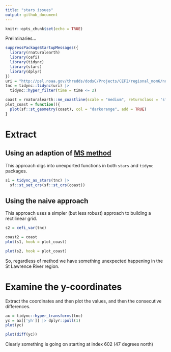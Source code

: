 ```yaml
---
title: "stars issues"
output: github_document
---
```


```r
knitr::opts_chunk$set(echo = TRUE)
```

Preliminaries...

```r
suppressPackageStartupMessages({
  library(rnaturalearth)
  library(cefi)
  library(tidync)
  library(stars)
  library(dplyr)
})
uri = "http://psl.noaa.gov/thredds/dodsC/Projects/CEFI/regional_mom6/northwest_atlantic/hist_run/ocean_cobalt_daily_2d.19930101-20191231.btm_o2.nc"
tnc = tidync::tidync(uri) |>
  tidync::hyper_filter(time = time <= 2)
```

```r
coast = rnaturalearth::ne_coastline(scale = "medium", returnclass = 'sf')
plot_coast = function(){
  plot(sf::st_geometry(coast), col = "darkorange", add = TRUE)
}

```

# Extract 

## Using an adaption of [MS method](https://github.com/ropensci/tidync/issues/68#issuecomment-484773118)

This approach digs into unexported functions in both `stars`  and `tidync` packages.
```r
s1 = tidync_as_stars(tnc) |>
  sf::st_set_crs(sf::st_crs(coast))
```

## Using the naive approach

This approach uses a simpler (but less robust) approach to building a rectilinear grid.

```r
s2 = cefi_var(tnc)
```



```r
coast2 = coast
plot(s1, hook = plot_coast)
```

```r
plot(s2, hook = plot_coast)
```

So, regardless of method we have something unexpected happening in the St Lawrence River region.

# Examine the y-coordinates

Extract the coordinates and then plot the values, and then the consecutive differences.
```r
ax = tidync::hyper_transforms(tnc)
yc = ax[['yh']] |> dplyr::pull(1)
plot(yc)
```

```r
plot(diff(yc))
```

Clearly something is going on starting at index 602 (47 degrees north) 
